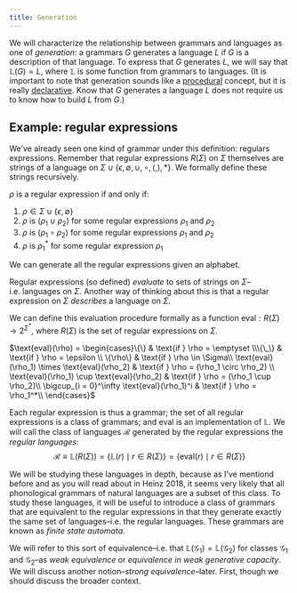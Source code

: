 ```yaml
---
title: Generation
---
```


We will characterize the relationship between grammars and languages as one of *generation*: a grammars $G$ generates a language $L$ if $G$ is a description of that language. To express that $G$ generates $L$, we will say that $\mathbb{L}(G) = L$, where $\mathbb{L}$ is some function from grammars to languages. (It is important to note that generation sounds like a [procedural](https://en.wikipedia.org/wiki/Procedural_programming) concept, but it is really [declarative](https://en.wikipedia.org/wiki/Declarative_programming). Know that $G$ generates a language $L$ does not require us to know how to build $L$ from $G$.)

## Example: regular expressions

We've already seen one kind of grammar under this definition: regulars expressions. Remember that regular expressions $R(\Sigma)$ on $\Sigma$ themselves are strings of a language on $\Sigma \cup\{\epsilon, \emptyset, \cup, \circ, (, ), *\}$. We formally define these strings recursively.

$\rho$ is a regular expression if and only if:

1. $\rho \in \Sigma \cup \{\epsilon, \emptyset\}$
2. $\rho$ is $(\rho_1 \cup \rho_2)$ for some regular expressions $\rho_1$ and $\rho_2$
3. $\rho$ is $(\rho_1 \circ \rho_2)$ for some regular expressions $\rho_1$ and $\rho_2$
4. $\rho$ is $\rho_1^*$ for some regular expression $\rho_1$

We can generate all the regular expressions given an alphabet.

Regular expressions (so defined) *evaluate* to sets of strings on $\Sigma$–i.e. languages on $\Sigma$. Another way of thinking about this is that a regular expression on $\Sigma$ *describes* a language on $\Sigma$.

We can define this evaluation procedure formally as a function $\text{eval}: R(\Sigma) \rightarrow 2^{\Sigma^*}$, where $R(\Sigma)$ is the set of regular expressions on $\Sigma$.

$\text{eval}(\rho) = \begin{cases}\{\} & \text{if } \rho = \emptyset \\\{\_\} & \text{if } \rho = \epsilon \\ \{\rho\} & \text{if } \rho \in \Sigma\\ \text{eval}(\rho_1) \times \text{eval}(\rho_2) & \text{if } \rho = (\rho_1 \circ \rho_2) \\ \text{eval}(\rho_1) \cup \text{eval}(\rho_2) & \text{if } \rho = (\rho_1 \cup \rho_2)\\  \bigcup_{i = 0}^\infty \text{eval}(\rho_1)^i & \text{if } \rho = \rho_1^*\\ \end{cases}$

Each regular expression is thus a grammar; the set of all regular expressions is a class of grammars; and $\text{eval}$ is an implementation of $\mathbb{L}$. We will call the class of languages $\mathcal{R}$ generated by the regular expressions the *regular languages*: $$\mathcal{R} \equiv \mathbb{L}(R(\Sigma)) = \{\mathbb{L}(r) \mid r \in R(\Sigma)\} = \{\text{eval}(r) \mid r \in R(\Sigma)\}$$

We will be studying these languages in depth, because as I've mentiond before and as you will read about in Heinz 2018, it seems very likely that all phonological grammars of natural languages are a subset of this class. To study these languages, it will be useful to introduce a class of grammars that are equivalent to the regular expressions in that they generate exactly the same set of languages–i.e. the regular languages. These grammars are known as *finite state automata*.

We will refer to this sort of equivalence–i.e. that $\mathbb{L}(\mathcal{G}_1) = \mathbb{L}(\mathcal{G}_2)$ for classes $\mathcal{G}_1$ and $\mathcal{G}_2$–as *weak equivalence* or *equivalence in weak generative capacity*. We will discuss another notion–*strong equivalence*–later. First, though we should discuss the broader context.